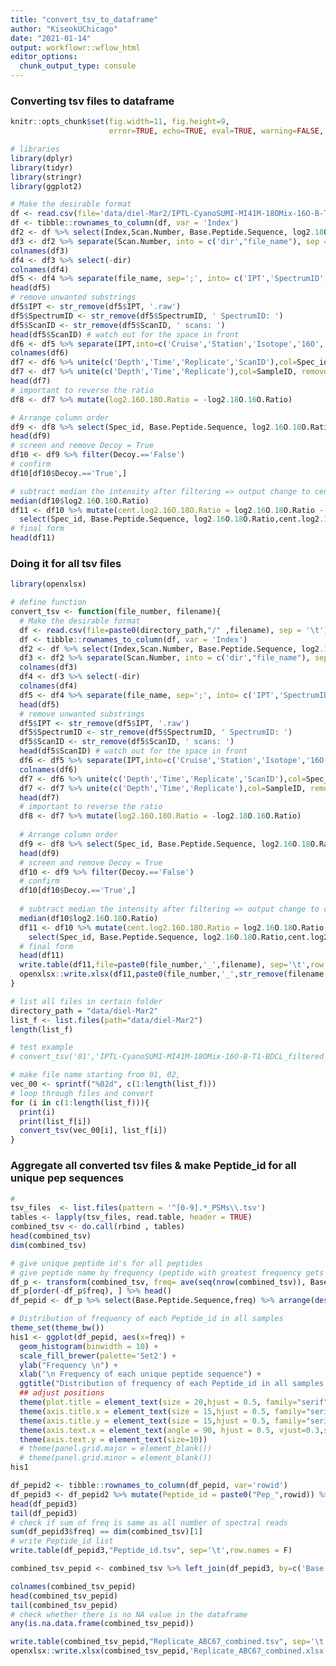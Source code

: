 ```yaml
---
title: "convert_tsv_to_dataframe"
author: "KiseokUChicago"
date: "2021-01-14"
output: workflowr::wflow_html
editor_options:
  chunk_output_type: console
---
```


### Converting tsv files to dataframe
```r
knitr::opts_chunk$set(fig.width=11, fig.height=9,
                      error=TRUE, echo=TRUE, eval=TRUE, warning=FALSE, message=FALSE)
```


```r
# libraries
library(dplyr)
library(tidyr)
library(stringr)
library(ggplot2)

# Make the desirable format
df <- read.csv(file='data/diel-Mar2/IPTL-CyanoSUMI-MI41M-18OMix-16O-B-T1-BDCL_filtered_PSMs.tsv', sep = '\t')
df <- tibble::rownames_to_column(df, var = 'Index')
df2 <- df %>% select(Index,Scan.Number, Base.Peptide.Sequence, log2.18O.16O.Ratio, Target., Decoy.)
df3 <- df2 %>% separate(Scan.Number, into = c('dir',"file_name"), sep = 'IPTL-')
colnames(df3)
df4 <- df3 %>% select(-dir)
colnames(df4)
df5 <- df4 %>% separate(file_name, sep=';', into= c('IPT','SpectrumID','ScanID'))
head(df5)
# remove unwanted substrings
df5$IPT <- str_remove(df5$IPT, '.raw')
df5$SpectrumID <- str_remove(df5$SpectrumID, ' SpectrumID: ')
df5$ScanID <- str_remove(df5$ScanID, ' scans: ') 
head(df5$ScanID) # watch out for the space in front
df6 <- df5 %>% separate(IPT,into=c('Cruise','Station','Isotope','16O','Replicate','Time','Depth'),sep='-') %>% select(-`16O`)
colnames(df6)
df7 <- df6 %>% unite(c('Depth','Time','Replicate','ScanID'),col=Spec_id, remove=F) 
df7 <- df7 %>% unite(c('Depth','Time','Replicate'),col=SampleID, remove=F) 
head(df7)
# important to reverse the ratio
df8 <- df7 %>% mutate(log2.16O.18O.Ratio = -log2.18O.16O.Ratio)

# Arrange column order
df9 <- df8 %>% select(Spec_id, Base.Peptide.Sequence, log2.16O.18O.Ratio,SampleID,Index,Cruise,Station,Isotope, Replicate, Time, Depth, SpectrumID, ScanID, Target., Decoy.)
head(df9)   
# screen and remove Decoy = True
df10 <- df9 %>% filter(Decoy.=='False')
# confirm
df10[df10$Decoy.=='True',]

# subtract median the intensity after filtering => output change to cent.log2.16O.18O.Ratio (centered)
median(df10$log2.16O.18O.Ratio)
df11 <- df10 %>% mutate(cent.log2.16O.18O.Ratio = log2.16O.18O.Ratio - median(df10$log2.16O.18O.Ratio)) %>%
  select(Spec_id, Base.Peptide.Sequence, log2.16O.18O.Ratio,cent.log2.16O.18O.Ratio, SampleID,Index,Cruise,Station,Isotope, Replicate, Time, Depth, SpectrumID, ScanID, Target., Decoy.)
# final form
head(df11)

```

### Doing it for all tsv files

```r
library(openxlsx)

# define function
convert_tsv <- function(file_number, filename){
  # Make the desirable format
  df <- read.csv(file=paste0(directory_path,"/" ,filename), sep = '\t')
  df <- tibble::rownames_to_column(df, var = 'Index')
  df2 <- df %>% select(Index,Scan.Number, Base.Peptide.Sequence, log2.18O.16O.Ratio, Target., Decoy.)
  df3 <- df2 %>% separate(Scan.Number, into = c('dir',"file_name"), sep = 'IPTL-')
  colnames(df3)
  df4 <- df3 %>% select(-dir)
  colnames(df4)
  df5 <- df4 %>% separate(file_name, sep=';', into= c('IPT','SpectrumID','ScanID'))
  head(df5)
  # remove unwanted substrings
  df5$IPT <- str_remove(df5$IPT, '.raw')
  df5$SpectrumID <- str_remove(df5$SpectrumID, ' SpectrumID: ')
  df5$ScanID <- str_remove(df5$ScanID, ' scans: ') 
  head(df5$ScanID) # watch out for the space in front
  df6 <- df5 %>% separate(IPT,into=c('Cruise','Station','Isotope','16O','Replicate','Time','Depth'),sep='-') %>% select(-`16O`)
  colnames(df6)
  df7 <- df6 %>% unite(c('Depth','Time','Replicate','ScanID'),col=Spec_id, remove=F) 
  df7 <- df7 %>% unite(c('Depth','Time','Replicate'),col=SampleID, remove=F) 
  head(df7)
  # important to reverse the ratio
  df8 <- df7 %>% mutate(log2.16O.18O.Ratio = -log2.18O.16O.Ratio)
  
  # Arrange column order
  df9 <- df8 %>% select(Spec_id, Base.Peptide.Sequence, log2.16O.18O.Ratio,SampleID,Index,Cruise,Station,Isotope, Replicate, Time, Depth, SpectrumID, ScanID, Target., Decoy.)
  head(df9)   
  # screen and remove Decoy = True
  df10 <- df9 %>% filter(Decoy.=='False')
  # confirm
  df10[df10$Decoy.=='True',]
  
  # subtract median the intensity after filtering => output change to cent.log2.16O.18O.Ratio (centered)
  median(df10$log2.16O.18O.Ratio)
  df11 <- df10 %>% mutate(cent.log2.16O.18O.Ratio = log2.16O.18O.Ratio - median(df10$log2.16O.18O.Ratio)) %>%
    select(Spec_id, Base.Peptide.Sequence, log2.16O.18O.Ratio,cent.log2.16O.18O.Ratio, SampleID,Index,Cruise,Station,Isotope, Replicate, Time, Depth, SpectrumID, ScanID, Target., Decoy.)
  # final form
  head(df11)
  write.table(df11,file=paste0(file_number,'_',filename), sep='\t',row.names = F)
  openxlsx::write.xlsx(df11,paste0(file_number,'_',str_remove(filename,'.tsv'),'.xlsx'),rowNames=F)
}

# list all files in certain folder
directory_path = "data/diel-Mar2"
list_f <- list.files(path="data/diel-Mar2")
length(list_f)

# test example
# convert_tsv('01','IPTL-CyanoSUMI-MI41M-18OMix-16O-B-T1-BDCL_filtered_PSMs.tsv')

# make file name starting from 01, 02, 
vec_00 <- sprintf("%02d", c(1:length(list_f)))
# loop through files and convert
for (i in c(1:length(list_f))){
  print(i)
  print(list_f[i])
  convert_tsv(vec_00[i], list_f[i])
}


```

### Aggregate all converted tsv files & make Peptide_id for all unique pep sequences

```r
#
tsv_files  <- list.files(pattern = '^[0-9].*_PSMs\\.tsv')
tables <- lapply(tsv_files, read.table, header = TRUE)
combined_tsv <- do.call(rbind , tables)
head(combined_tsv)
dim(combined_tsv)

# give unique peptide id's for all peptides
# give peptide name by frequency (peptide with greatest frequency gets Pep_1)
df_p <- transform(combined_tsv, freq= ave(seq(nrow(combined_tsv)), Base.Peptide.Sequence, FUN=length))
df_p[order(-df_p$freq), ] %>% head()
df_pepid <- df_p %>% select(Base.Peptide.Sequence,freq) %>% arrange(desc(freq)) %>% unique() %>% arrange()

# Distribution of frequency of each Peptide_id in all samples
theme_set(theme_bw())
his1 <- ggplot(df_pepid, aes(x=freq)) +
  geom_histogram(binwidth = 10) +
  scale_fill_brewer(palette='Set2') +
  ylab("Frequency \n") +
  xlab("\n Frequency of each unique peptide sequence") +
  ggtitle("Distribution of frequency of each Peptide_id in all samples \n")+
  ## adjust positions
  theme(plot.title = element_text(size = 20,hjust = 0.5, family="serif")) + 
  theme(axis.title.x = element_text(size = 15,hjust = 0.5, family="serif")) + 
  theme(axis.title.y = element_text(size = 15,hjust = 0.5, family="serif")) + 
  theme(axis.text.x = element_text(angle = 90, hjust = 0.5, vjust=0.3,size=13, family="serif"))+
  theme(axis.text.y = element_text(size=10))
  # theme(panel.grid.major = element_blank())
  # theme(panel.grid.minor = element_blank())
his1

df_pepid2 <- tibble::rownames_to_column(df_pepid, var='rowid') 
df_pepid3 <- df_pepid2 %>% mutate(Peptide_id = paste0("Pep_",rowid)) %>% select(-rowid)
head(df_pepid3)
tail(df_pepid3)
# check if sum of freq is same as all number of spectral reads
sum(df_pepid3$freq) == dim(combined_tsv)[1]
# write Peptide_id list
write.table(df_pepid3,"Peptide_id.tsv", sep='\t',row.names = F)

combined_tsv_pepid <- combined_tsv %>% left_join(df_pepid3, by=c('Base.Peptide.Sequence'='Base.Peptide.Sequence')) %>% select(-freq)

colnames(combined_tsv_pepid)
head(combined_tsv_pepid)
tail(combined_tsv_pepid)
# check whether there is no NA value in the dataframe
any(is.na.data.frame(combined_tsv_pepid))

write.table(combined_tsv_pepid,"Replicate_ABC67_combined.tsv", sep='\t',row.names = F)
openxlsx::write.xlsx(combined_tsv_pepid,'Replicate_ABC67_combined.xlsx',rowNames=F)


```




